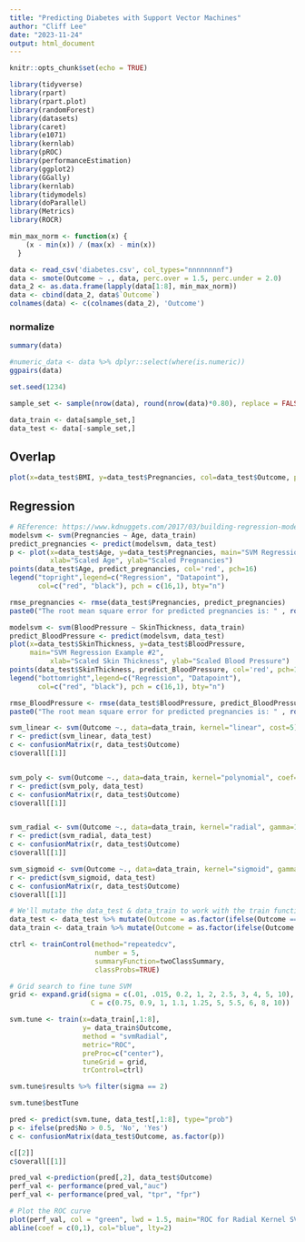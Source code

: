 ```yaml
---
title: "Predicting Diabetes with Support Vector Machines"
author: "Cliff Lee"
date: "2023-11-24"
output: html_document
---
```


```r
knitr::opts_chunk$set(echo = TRUE)
```

```r
library(tidyverse)
library(rpart)
library(rpart.plot)
library(randomForest)
library(datasets)
library(caret)
library(e1071)
library(kernlab)
library(pROC)
library(performanceEstimation)
library(ggplot2)
library(GGally)
library(kernlab)
library(tidymodels)
library(doParallel)
library(Metrics)
library(ROCR)


```


```r
min_max_norm <- function(x) {
    (x - min(x)) / (max(x) - min(x))
  }


```


```r
data <- read_csv('diabetes.csv', col_types="nnnnnnnnf")
data <- smote(Outcome ~ ., data, perc.over = 1.5, perc.under = 2.0)
data_2 <- as.data.frame(lapply(data[1:8], min_max_norm))
data <- cbind(data_2, data$`Outcome`)
colnames(data) <- c(colnames(data_2), 'Outcome')
```

### normalize
```r
summary(data)
```
```r
#numeric_data <- data %>% dplyr::select(where(is.numeric))
ggpairs(data) 
```

```r

set.seed(1234)

sample_set <- sample(nrow(data), round(nrow(data)*0.80), replace = FALSE)

data_train <- data[sample_set,]
data_test <- data[-sample_set,]
```

## Overlap

```r
plot(x=data_test$BMI, y=data_test$Pregnancies, col=data_test$Outcome, pch=19, cex=1.5)
```


## Regression

```r
# REference: https://www.kdnuggets.com/2017/03/building-regression-models-support-vector-regression.html
modelsvm <- svm(Pregnancies ~ Age, data_train)
predict_pregnancies <- predict(modelsvm, data_test)
p <- plot(x=data_test$Age, y=data_test$Pregnancies, main="SVM Regression Example #1",
          xlab="Scaled Age", ylab="Scaled Pregnancies")
points(data_test$Age, predict_pregnancies, col='red', pch=16)
legend("topright",legend=c("Regression", "Datapoint"),
       col=c("red", "black"), pch = c(16,1), bty="n")
```


```r
rmse_pregnancies <- rmse(data_test$Pregnancies, predict_pregnancies)
paste0("The root mean square error for predicted pregnancies is: " , round(rmse_pregnancies * 100,0), "%.")
```

```r
modelsvm <- svm(BloodPressure ~ SkinThickness, data_train)
predict_BloodPressure <- predict(modelsvm, data_test)
plot(x=data_test$SkinThickness, y=data_test$BloodPressure,
     main="SVM Regression Example #2",
          xlab="Scaled Skin Thickness", ylab="Scaled Blood Pressure")
points(data_test$SkinThickness, predict_BloodPressure, col='red', pch=16)
legend("bottomright",legend=c("Regression", "Datapoint"),
       col=c("red", "black"), pch = c(16,1), bty="n")

```

```r
rmse_BloodPressure <- rmse(data_test$BloodPressure, predict_BloodPressure)
paste0("The root mean square error for predicted pregnancies is: " , round(rmse_BloodPressure * 100,0), "%.")
```


```r
svm_linear <- svm(Outcome ~., data=data_train, kernel="linear", cost=5)
r <- predict(svm_linear, data_test)
c <- confusionMatrix(r, data_test$Outcome)
c$overall[[1]]


svm_poly <- svm(Outcome ~., data=data_train, kernel="polynomial", coef=1, gamma=1, cost=5)
r <- predict(svm_poly, data_test)
c <- confusionMatrix(r, data_test$Outcome)
c$overall[[1]]


svm_radial <- svm(Outcome ~., data=data_train, kernel="radial", gamma=1, cost=5)
r <- predict(svm_radial, data_test)
c <- confusionMatrix(r, data_test$Outcome)
c$overall[[1]]

svm_sigmoid <- svm(Outcome ~., data=data_train, kernel="sigmoid", gamma=1, cost=5)
r <- predict(svm_sigmoid, data_test)
c <- confusionMatrix(r, data_test$Outcome)
c$overall[[1]]

```

```r

# We'll mutate the data_test & data_train to work with the train function
data_test <- data_test %>% mutate(Outcome = as.factor(ifelse(Outcome == 0, 'No','Yes')))
data_train <- data_train %>% mutate(Outcome = as.factor(ifelse(Outcome == 0, 'No','Yes')))

ctrl <- trainControl(method="repeatedcv",
                     number = 5,
                     summaryFunction=twoClassSummary,
                     classProbs=TRUE)

# Grid search to fine tune SVM
grid <- expand.grid(sigma = c(.01, .015, 0.2, 1, 2, 2.5, 3, 4, 5, 10),
                    C = c(0.75, 0.9, 1, 1.1, 1.25, 5, 5.5, 6, 8, 10))

svm.tune <- train(x=data_train[,1:8],
                  y= data_train$Outcome,
                  method = "svmRadial",
                  metric="ROC",
                  preProc=c("center"),
                  tuneGrid = grid,
                  trControl=ctrl)

svm.tune$results %>% filter(sigma == 2)

svm.tune$bestTune
```
```r

pred <- predict(svm.tune, data_test[,1:8], type="prob")
p <- ifelse(pred$No > 0.5, 'No', 'Yes')
c <- confusionMatrix(data_test$Outcome, as.factor(p))

c[[2]]
c$overall[[1]]

```

```r
pred_val <-prediction(pred[,2], data_test$Outcome)
perf_val <- performance(pred_val,"auc")
perf_val <- performance(pred_val, "tpr", "fpr")

# Plot the ROC curve
plot(perf_val, col = "green", lwd = 1.5, main="ROC for Radial Kernel SVM")
abline(coef = c(0,1), col="blue", lty=2)
```


